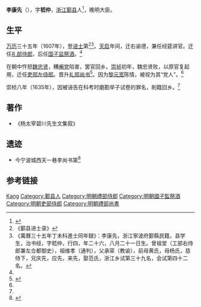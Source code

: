 {{明清人物信息框
| 姓名 = 李康先
| 原名 =
| 圖片名稱= 
| 圖片大小 = 220px
| 圖片說明 = 
| 最高職務 = 禮部尚書
| 國家 = 大明
| 爵位 =
| 籍貫 = [[浙江|浙江]][[寧波府|寧波府]][[鄞縣|鄞縣]]
| 族裔 = 漢族
| 旗籍 = 
| 字號 = 字嵇仲
| 諡號 = 
| 出生日期 = [[萬曆|萬曆]]三年（1575年）
| 出生地點 = 
| 逝世日期 = [[崇禎|崇禎]]十四年（1641年）
| 逝世地點 = 
| 墓葬 =
| 配偶 =
| 親屬 = 
| 出身 = 
*萬曆三十五年（1607年）丁未科同進士出身
| 經歷 = 
| 著作 =
}}

'''李康先'''（{{bd|1575年||1641年||Li}}），字'''嵇仲'''，[[浙江|浙江]][[鄞县|鄞县]]人<ref name="李康先">{{cite web|url=http://www.zjda.gov.cn/dadb/tszt/mrcd/201209/t20120912_175456.htm|title=李康先|publisher=浙江档案网|deadurl=yes|archiveurl=https://web.archive.org/web/20140714225419/http://www.zjda.gov.cn/dadb/tszt/mrcd/201209/t20120912_175456.htm|archivedate=2014年7月14日|df=}}</ref>，晚明大臣。

==生平==
[[万历|万历]]三十五年（1607年），登[[进士|进士]]第<ref>《鄞县进士录》</ref><ref>《萬曆三十五年丁未科進士同年録》：李康先，浙江寧波府鄞縣民籍，县学生，治书经，字嵇仲，行四，年二十六，八月二十一日生。曾祖堂（工部右侍郎兼左佥都御史），祖维孝（通判），父承寀（教谕），前母黄氏，母杨氏，慈侍下，兄庆先，应先，来先，娶范氏，浙江乡试第三十九名，会试第四十二名。</ref>。[[天启|天启]]年间，迁右谕德，兼任经筵讲官。迁任[[礼部侍郎|礼部侍郎]]，后任[[国子监祭酒|国子监祭酒]]。<ref name="李康先"/>

在朝中忤怒[[魏忠贤|魏忠贤]]，糟[[阉党|阉党]]陷害，罢官回乡。[[崇祯|崇祯]]初年，魏忠贤败，以原官复起用，迁任[[吏部侍郎|吏部左侍郎]]。晋升[[礼部尚书|礼部尚书]]<ref>{{cite web |url=http://daily.cnnb.com.cn/xqb/html/2009-12/23/content_150770.htm |title=孝闻街：谁凭孝行留青史？ |publisher=宁波日报 |date=2009年12月23日 星期三 |access-date=2014年6月15日 |archive-date=2016年3月5日 |archive-url=https://web.archive.org/web/20160305130708/http://daily.cnnb.com.cn/xqb/html/2009-12/23/content_150770.htm |dead-url=no }}</ref>。因为[[黎元宽|黎元宽]]陈情，被视为其“党人”。<ref name="李康先"/>

崇桢八年（1635年），因被诬告在科考时磨勘举子试卷的罪名，削籍回乡。<ref name="李康先"/>

==著作==
* 《杨太宰碧川先生文集叙》 

==遗迹==
* 今宁波城西天一巷李尚书第<ref>{{cite web|url=http://www.nbyh.info/Item/17114.aspx|title=天一巷的历史深处|publisher=[[天一阁博物馆|天一阁博物馆]]|date=2012-08-10}}{{dead link|date=2018年3月 |bot=InternetArchiveBot |fix-attempted=yes }}</ref>

==参考链接==
{{reflist|2}}

{{萬曆三十五年丁未科殿試金榜}}

{{Authority control}}

{{DEFAULTSORT:Li李}}
[[Category:李姓|Kang]]
[[Category:鄞县人|Category:鄞县人]]
[[Category:明朝禮部侍郎|Category:明朝禮部侍郎]]
[[Category:明朝國子監祭酒|Category:明朝國子監祭酒]]
[[Category:明朝吏部侍郎|Category:明朝吏部侍郎]]
[[Category:明朝禮部尚書|Category:明朝禮部尚書]]